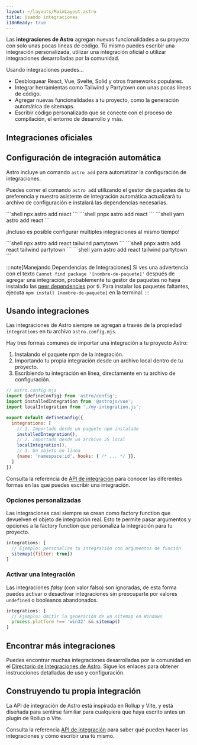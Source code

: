 ```yaml
---
layout: ~/layouts/MainLayout.astro
title: Usando integraciones
i18nReady: true
---
```




Las **integraciones de Astro** agregan nuevas funcionalidades a su proyecto con solo unas pocas líneas de código. Tú mismo puedes escribir una integración personalizada, utilizar una integración oficial o utilizar integraciones desarrolladas por la comunidad. 

Usando integraciones puedes...

- Desbloquear React, Vue, Svelte, Solid y otros frameworks populares.
- Integrar herramientas como Tailwind y Partytown con unas pocas líneas de código.
- Agregar nuevas funcionalidades a tu proyecto, como la generación automática de sitemaps.
- Escribir código personalizado que se conecte con el proceso de compilación, el entorno de desarrollo y más.

## Integraciones oficiales

<IntegrationsNav />

## Configuración de integración automática

Astro incluye un comando `astro add` para automatizar la configuración de integraciones.

Puedes correr el comando `astro add` utilizando el gestor de paquetes de tu preferencia y nuestro asistente de integración automática actualizará tu archivo de configuración e instalará las dependencias necesarias.

<PackageManagerTabs>
  <Fragment slot="npm">
  ```shell
  npx astro add react
  ```
  </Fragment>
  <Fragment slot="pnpm">
  ```shell
  pnpx astro add react
  ```
  </Fragment>
  <Fragment slot="yarn">
  ```shell
  yarn astro add react
  ```
  </Fragment>
</PackageManagerTabs>

¡Incluso es posible configurar múltiples integraciones al mismo tiempo!

<PackageManagerTabs>
  <Fragment slot="npm">
  ```shell
  npx astro add react tailwind partytown
  ```
  </Fragment>
  <Fragment slot="pnpm">
  ```shell
  pnpx astro add react tailwind partytown
  ```
  </Fragment>
  <Fragment slot="yarn">
  ```shell
  yarn astro add react tailwind partytown
  ```
  </Fragment>
</PackageManagerTabs>

:::note[Manejando Dependencias de Integraciones]
Si ves una advertencia con el texto `Cannot find package '[nombre-de-paquete]'` después de agregar una integración, probablemente tu gestor de paquetes no haya instalado las [peer dependencies](https://nodejs.org/en/blog/npm/peer-dependencies/) por ti. Para instalar los paquetes faltantes, ejecuta `npm install [nombre-de-paquete]` en la terminal.
:::

## Usando integraciones

Las integraciones de Astro siempre se agregan a través de la propiedad `integrations` en tu archivo `astro.config.mjs`.

Hay tres formas comunes de importar una integración a tu proyecto Astro:
1. Instalando el paquete npm de la integración.
2. Importando tu propia integración desde un archivo local dentro de tu proyecto.
3. Escribiendo tu integración en línea, directamente en tu archivo de configuración.

```js
// astro.config.mjs
import {defineConfig} from 'astro/config';
import installedIntegration from '@astrojs/vue';
import localIntegration from './my-integration.js';

export default defineConfig({
  integrations: [
    // 1. Importado desde un paquete npm instalado
    installedIntegration(),
    // 2. Importado desde un archivo JS local
    localIntegration(),
    // 3. Un objeto en línea
    {name: 'namespace:id', hooks: { /* ... */ }},
  ]
})
```

Consulta la referencia de [API de integración](/es/reference/integrations-reference/) para conocer las diferentes formas en las que puedes escribir una integración.

### Opciones personalizadas

Las integraciones casi siempre se crean como factory function que devuelven el objeto de integración real. Esto te permite pasar argumentos y opciones a la factory function que personaliza la integración para tu proyecto.

```js
integrations: [
  // Ejemplo: personaliza tu integración con argumentos de función
  sitemap({filter: true})
]
```

### Activar una Integración

Las integraciones _falsy_ (con valor falso) son ignoradas, de esta forma puedes activar o desactivar integraciones sin preocuparte por valores `undefined` o booleanos abandonados.

```js
integrations: [
  // Ejemplo: Omitir la generación de un sitemap en Windows
  process.platform !== 'win32' && sitemap()
]
```

## Encontrar más integraciones

Puedes encontrar muchas integraciones desarrolladas por la comunidad en el [Directorio de Integraciones de Astro](https://astro.build/integrations/). Sigue los enlaces para obtener instrucciones detalladas de uso y configuración.

## Construyendo tu propia integración

La API de integración de Astro está inspirada en Rollup y Vite, y está diseñada para sentirse familiar para cualquiera que haya escrito antes un plugin de Rollup o Vite.

Consulta la referencia [API de integración](/es/reference/integrations-reference/) para saber qué pueden hacer las integraciones y cómo escribir una tú mismo.
